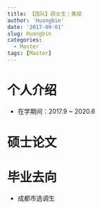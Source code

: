 ```yaml
---
title: 【团队】硕士生：黄斌
author: 'Huangbin'
date: '2017-09-01'
slug: Huangbin
categories:
  - Master
tags: [Master]
---
```

# 个人介绍
- 在学期间：2017.9 ~ 2020.6

# 硕士论文

# 毕业去向

- 成都市选调生
